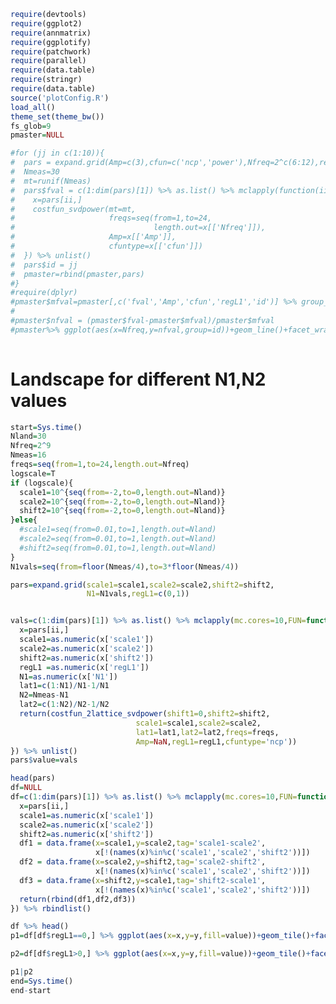 ```r
require(devtools)
require(ggplot2)
require(annmatrix)
require(ggplotify)
require(patchwork)
require(parallel)
require(data.table)
require(stringr)
require(data.table)
source('plotConfig.R')
load_all()
theme_set(theme_bw())
fs_glob=9
pmaster=NULL

#for (jj in c(1:10)){
#  pars = expand.grid(Amp=c(3),cfun=c('ncp','power'),Nfreq=2^c(6:12),regL1=c(0,1))
#  Nmeas=30
#  mt=runif(Nmeas)
#  pars$fval = c(1:dim(pars)[1]) %>% as.list() %>% mclapply(function(ii){
#    x=pars[ii,]
#    costfun_svdpower(mt=mt,
#                     freqs=seq(from=1,to=24,
#                               length.out=x[['Nfreq']]),
#                     Amp=x[['Amp']],
#                     cfuntype=x[['cfun']])
#  }) %>% unlist()
#  pars$id = jj 
#  pmaster=rbind(pmaster,pars)
#}
#require(dplyr)
#pmaster$mfval=pmaster[,c('fval','Amp','cfun','regL1','id')] %>% group_by(Amp,cfun,regL1,id) %>% mutate(mfval=min(fval)) %>% {.$mfval}
#
#pmaster$nfval = (pmaster$fval-pmaster$mfval)/pmaster$mfval
#pmaster%>% ggplot(aes(x=Nfreq,y=nfval,group=id))+geom_line()+facet_wrap(cfun~regL1,scales='free')+scale_x_continuous(trans='log2')
  
```


# Landscape for different N1,N2 values
```r
start=Sys.time()
Nland=30
Nfreq=2^9
Nmeas=16
freqs=seq(from=1,to=24,length.out=Nfreq)
logscale=T
if (logscale){
  scale1=10^{seq(from=-2,to=0,length.out=Nland)}
  scale2=10^{seq(from=-2,to=0,length.out=Nland)}
  shift2=10^{seq(from=-2,to=0,length.out=Nland)}
}else{
  #scale1=seq(from=0.01,to=1,length.out=Nland)
  #scale2=seq(from=0.01,to=1,length.out=Nland)
  #shift2=seq(from=0.01,to=1,length.out=Nland)
}
N1vals=seq(from=floor(Nmeas/4),to=3*floor(Nmeas/4))

pars=expand.grid(scale1=scale1,scale2=scale2,shift2=shift2,
                 N1=N1vals,regL1=c(0,1))


vals=c(1:dim(pars)[1]) %>% as.list() %>% mclapply(mc.cores=10,FUN=function(ii){
  x=pars[ii,]
  scale1=as.numeric(x['scale1'])
  scale2=as.numeric(x['scale2'])
  shift2=as.numeric(x['shift2'])
  regL1 =as.numeric(x['regL1'])
  N1=as.numeric(x['N1'])
  lat1=c(1:N1)/N1-1/N1
  N2=Nmeas-N1
  lat2=c(1:N2)/N2-1/N2
  return(costfun_2lattice_svdpower(shift1=0,shift2=shift2,
                            scale1=scale1,scale2=scale2,
                            lat1=lat1,lat2=lat2,freqs=freqs,
                            Amp=NaN,regL1=regL1,cfuntype='ncp'))
}) %>% unlist()
pars$value=vals

head(pars)
df=NULL
df=c(1:dim(pars)[1]) %>% as.list() %>% mclapply(mc.cores=10,FUN=function(ii){
  x=pars[ii,]
  scale1=as.numeric(x['scale1'])
  scale2=as.numeric(x['scale2'])
  shift2=as.numeric(x['shift2'])
  df1 = data.frame(x=scale1,y=scale2,tag='scale1-scale2',
                   x[!(names(x)%in%c('scale1','scale2','shift2'))])
  df2 = data.frame(x=scale2,y=shift2,tag='scale2-shift2',
                   x[!(names(x)%in%c('scale1','scale2','shift2'))])
  df3 = data.frame(x=shift2,y=scale1,tag='shift2-scale1',
                   x[!(names(x)%in%c('scale1','scale2','shift2'))])
  return(rbind(df1,df2,df3))
}) %>% rbindlist()

df %>% head()
p1=df[df$regL1==0,] %>% ggplot(aes(x=x,y=y,fill=value))+geom_tile()+facet_grid(N1~tag)+scale_fill_viridis_c()+scale_x_continuous(trans='log10')+scale_y_continuous(trans='log10')

p2=df[df$regL1>0,] %>% ggplot(aes(x=x,y=y,fill=value))+geom_tile()+facet_grid(N1~tag)+scale_fill_viridis_c()+scale_x_continuous(trans='log10')+scale_y_continuous(trans='log10')

p1|p2
end=Sys.time()
end-start
```